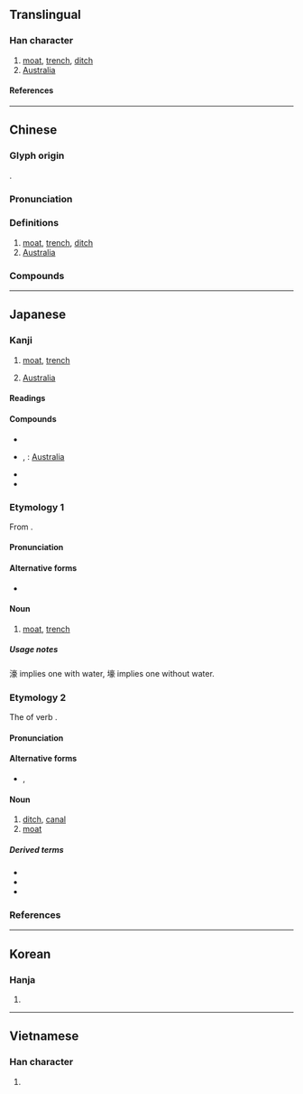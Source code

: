{{character info}}
==Translingual==

===Han character===
{{Han char|rn=85|rad=水|as=14|sn=17|four=30132|canj=EYRO|ids=⿰氵豪}}

# [[moat]], [[trench]], [[ditch]]
# [[Australia]]

====References====
{{Han ref|kx=0656.060|dkj=18502|dj=1066.110|hdz=31771.090|uh=6FE0}}

----

==Chinese==
{{zh-forms}}

===Glyph origin===
{{Han etym}}
{{Han compound|水|alt1=氵|豪|ls=psc|c1=s|c2=p}}.

===Pronunciation===
{{zh-pron
|m=háo
|c=hou4
|h=pfs=
|md=hò̤
|mn=hô
|mn-t=hao5
|w=
|mc=y
|oc=y
|cat=n,pn
}}

===Definitions===
{{zh-hanzi}}

# [[moat]], [[trench]], [[ditch]]
# [[Australia]]

===Compounds===
{{zh-der|蔡濠|濠濮間想|濠溝|濠梁|濠賭股}}

----

==Japanese==

===Kanji===
{{ja-kanji|grade=|rs=水14}}

# [[moat]], [[trench]]
# {{lb|ja|abbreviation|sort=水14}} [[Australia]]

====Readings====
{{ja-readings
|goon=ごう
|kanon=こう
|kun=ほり-
}}

====Compounds====
{{der-top|Compounds}}
* {{ja-r|環濠|かんごう}}
* {{ja-r|濠洲|^ごうしゅう}}, {{ja-r|濠州|^ごうしゅう}}: [[Australia]]
* {{ja-r|城濠|じょうごう}}
* {{ja-r|雪濠|せつごう}}
{{der-bottom}}

{{wikipedia|lang=ja}}

===Etymology 1===
{{ja-kanjitab|ごう|yomi=o}}
From {{der|ja|ltc|-|sort=こう'}} {{m|zh|濠}}.

====Pronunciation====
{{ja-pron|yomi=goon|ごう|acc=1|acc_ref=DJR}}

====Alternative forms====
* {{ja-l|壕}}

====Noun====
{{ja-noun|ごう|hhira=がう}}

# [[moat]], [[trench]]

=====Usage notes=====
濠 implies one with water, 壕 implies one without water.

===Etymology 2===
{{ja-kanjitab|ほり|yomi=k}}
The {{m|ja|連用形|tr=ren'yōkei||continuative or stem form}} of verb {{m|ja|掘る|tr=horu||to dig}}.

====Pronunciation====
{{ja-pron|yomi=k|ほり|acc=2|acc_ref=DJR}}

====Alternative forms====
* {{ja-l|堀}}, {{ja-l|壕}}

====Noun====
{{ja-noun|ほり}}

# [[ditch]], [[canal]]
# [[moat]]

=====Derived terms=====
{{der-top}}
* {{ja-r|内濠|うちぼり}}
* {{ja-r|城濠|しろぼり}}
* {{ja-r|外濠|そとぼり}}
{{der-bottom}}

===References===
<references/>

----

==Korean==

===Hanja===
{{ko-hanja|호}}

# {{rfdef|ko|sort=水14}}

----

==Vietnamese==

===Han character===
{{vi-readings|rs=水14|reading=hào}}

# {{rfdef|vi|sort=水14}}

{{cln|vi|Han tu}}